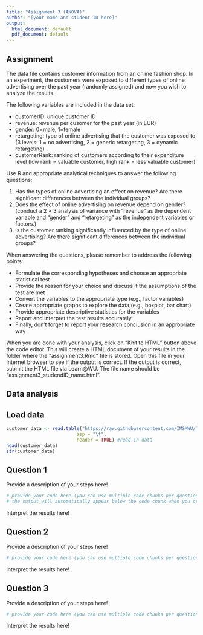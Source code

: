 ```yaml
---
title: "Assignment 3 (ANOVA)"
author: "[your name and student ID here]"
output:
  html_document: default
  pdf_document: default
---
```


## Assignment

The data file contains customer information from an online fashion shop. In an experiment, the customers were exposed to different types of online advertising over the past year (randomly assigned) and now you wish to analyze the results.

The following variables are included in the data set:

* customerID: unique customer ID
* revenue: revenue per cusomer for the past year (in EUR)
* gender: 0=male, 1=female
* retargeting: type of online advertising that the customer was exposed to (3 levels: 1 = no advertising, 2 = generic retargeting, 3 = dynamic retargeting)
* customerRank: ranking of customers according to their expenditure level (low rank = valuable customer, high rank = less valuable customer) 

Use R and appropriate analytical techniques to answer the following questions:

1. Has the types of online advertising an effect on revenue? Are there significant differences between the individual groups?
2. Does the effect of online advertising on revenue depend on gender? (conduct a 2 × 3 analysis of variance with "revenue" as the dependent variable and "gender" and "retargeting" as the independent variables or factors.)
3. Is the customer ranking significantly influenced by the type of online advertising? Are there significant differences between the individual groups?

When answering the questions, please remember to address the following points:

* Formulate the corresponding hypotheses and choose an appropriate statistical test
* Provide the reason for your choice and discuss if the assumptions of the test are met 
* Convert the variables to the appropriate type (e.g., factor variables)
* Create appropriate graphs to explore the data (e.g., boxplot, bar chart)
* Provide appropriate descriptive statistics for the variables
* Report and interpret the test results accurately
* Finally, don't forget to report your research conclusion in an appropriate way

When you are done with your analysis, click on "Knit to HTML" button above the code editor. This will create a HTML document of your results in the folder where the "assignment3.Rmd" file is stored. Open this file in your Internet browser to see if the output is correct. If the output is correct, submit the HTML file via Learn\@WU. The file name should be "assignment3_studendID_name.html".

## Data analysis

## Load data

```r
customer_data <- read.table("https://raw.githubusercontent.com/IMSMWU/Teaching/master/MRDA2017/assignment3.2.dat", 
                          sep = "\t", 
                          header = TRUE) #read in data
head(customer_data)
str(customer_data)
```

## Question 1

Provide a description of your steps here!

```r
# provide your code here (you can use multiple code chunks per question if you like)
# the output will automatically appear below the code chunk when you create the html file
```

Interpret the results here!

## Question 2

Provide a description of your steps here!

```r
# provide your code here (you can use multiple code chunks per question if you like)
```

Interpret the results here!

## Question 3

Provide a description of your steps here!

```r
# provide your code here (you can use multiple code chunks per question if you like)
```

Interpret the results here!
